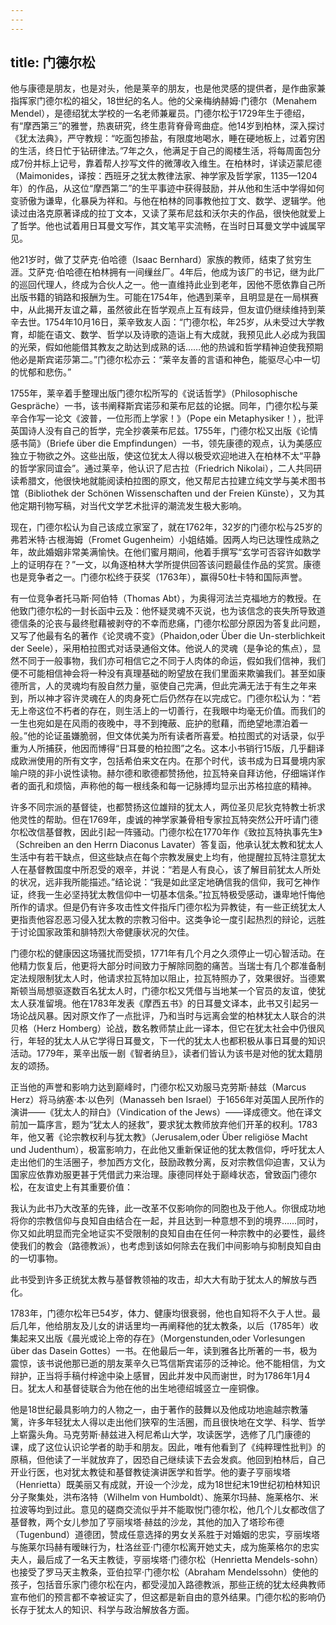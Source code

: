 ```yaml
---
---
---
```

title: 门德尔松
---




他与康德是朋友，也是对头，他是莱辛的朋友，也是他灵感的提供者，是作曲家兼指挥家门德尔松的祖父，18世纪的名人。他的父亲梅纳赫姆·门德尔（Menahem Mendel），是德绍犹太学校的一名老师兼雇员。门德尔松于1729年生于德绍，有“摩西第三”的雅誉，热衷研究，终生患背脊骨弯曲症。他14岁到柏林，深入探讨《犹太法典》，严守教规：“吃面包掺盐，有限度地喝水，睡在硬地板上，过着穷困的生活，终日忙于钻研律法。”7年之久，他满足于自己的阁楼生活，将每周面包分成7份并标上记号，靠着帮人抄写文件的微薄收入维生。在柏林时，详读迈蒙尼德（Maimonides，译按：西班牙之犹太教律法家、神学家及哲学家，1135—1204年）的作品，从这位“摩西第二”的生平事迹中获得鼓励，并从他和生活中学得如何变骄傲为谦卑，化暴戾为祥和。与他在柏林的同事教他拉丁文、数学、逻辑学。他读过由洛克原著译成的拉丁文本，又读了莱布尼兹和沃尔夫的作品，很快他就爱上了哲学。他也试着用日耳曼文写作，其文笔平实流畅，在当时日耳曼文学中诚属罕见。

他21岁时，做了艾萨克·伯哈德（Isaac Bernhard）家族的教师，结束了贫穷生涯。艾萨克·伯哈德在柏林拥有一间缫丝厂。4年后，他成为该厂的书记，继为此厂的巡回代理人，终成为合伙人之一。他一直维持此业到老年，因他不愿依靠自己所出版书籍的销路和报酬为生。可能在1754年，他遇到莱辛，且明显是在一局棋赛中，从此揭开友谊之幕，虽然彼此在哲学观点上互有歧异，但友谊仍继续维持到莱辛去世。1754年10月16日，莱辛致友人函：“门德尔松，年25岁，从未受过大学教育，却能在语文、数学、哲学以及诗歌的造诣上有大成就，我预见此人必成为我国的光荣，假如他能借其教友之助达到成熟的话……他的热诚和哲学精神迫使我预期他必是斯宾诺莎第二。”门德尔松亦云：“莱辛友善的言语和神色，能驱尽心中一切的忧郁和悲伤。”

1755年，莱辛着手整理出版门德尔松所写的《说话哲学》（Philosophische Gespräche）一书，该书阐释斯宾诺莎和莱布尼兹的论据。同年，门德尔松与莱辛合作写一论文《波普，一位形而上学家！》（Pope ein Metaphysiker！），批评英国诗人没有自己的哲学，完全抄袭莱布尼兹。1755年，门德尔松又出版《论情感书简》（Briefe über die Empfindungen）一书，领先康德的观点，认为美感应独立于物欲之外。这些出版，使这位犹太人得以极受欢迎地进入在柏林不太“平静的哲学家同谊会”。通过莱辛，他认识了尼古拉（Friedrich Nikolai），二人共同研读希腊文，他很快地就能阅读柏拉图的原文，他又帮尼古拉建立纯文学与美术图书馆（Bibliothek der Schönen Wissenschaften und der Freien Künste），又为其他定期刊物写稿，对当代文学艺术批评的潮流发生极大影响。

现在，门德尔松认为自己该成立家室了，就在1762年，32岁的门德尔松与25岁的弗若米特·古根海姆（Fromet Gugenheim）小姐结婚。因两人均已达理性成熟之年，故此婚姻非常美满愉快。在他们蜜月期间，他着手撰写“玄学可否容许如数学上的证明存在？”一文，以角逐柏林大学所提供回答该问题最佳作品的奖赏。康德也是竞争者之一。门德尔松终于获奖（1763年），赢得50杜卡特和国际声誉。

有一位竞争者托马斯·阿伯特（Thomas Abt），为奥得河法兰克福地方的教授。在他致门德尔松的一封长函中云及：他怀疑灵魂不灭说，也为该信念的丧失所导致道德信条的沦丧与最终慰藉被剥夺的不幸而悲痛，门德尔松部分原因为答复此问题，又写了他最有名的著作《论灵魂不变》（Phaidon,oder Über die Un-sterblichkeit der Seele），采用柏拉图式对话录通俗文体。他说人的灵魂（是争论的焦点），显然不同于一般事物，我们亦可相信它之不同于人肉体的命运，假如我们信神，我们便不可能相信神会将一种没有真理基础的盼望放在我们里面来欺骗我们。甚至如康德所言，人的灵魂均有股自然力量，驱使自己完满，但此完满无法于有生之年来到，所以神才容许灵魂在人的肉身死亡后仍然存在以完成它。门德尔松认为：“若无上帝这位不朽者的存在，则生活上的一切善行，在我眼中均毫无价值。而我们的一生也宛如是在风雨的夜晚中，寻不到掩蔽、庇护的慰藉，而绝望地漂泊着一般。”他的论证虽嫌脆弱，但文体优美为所有读者所喜爱。柏拉图式的对话录，似乎重为人所捕获，他因而博得“日耳曼的柏拉图”之名。这本小书销行15版，几乎翻译成欧洲使用的所有文字，包括希伯来文在内。在那个时代，该书成为日耳曼境内家喻户晓的非小说性读物。赫尔德和歌德都赞扬他，拉瓦特亲自拜访他，仔细端详作者的面孔和烦恼，声称他的每一根线条和每一记脉搏均显示出苏格拉底的精神。

许多不同宗派的基督徒，也都赞扬这位雄辩的犹太人，两位圣贝尼狄克特教士祈求他灵性的帮助。但在1769年，虔诚的神学家兼骨相专家拉瓦特突然公开吁请门德尔松改信基督教，因此引起一阵骚动。门德尔松在1770年作《致拉瓦特执事先生》（Schreiben an den Herrn Diaconus Lavater）答复函，他承认犹太教和犹太人生活中有若干缺点，但这些缺点在每个宗教发展史上均有，他提醒拉瓦特注意犹太人在基督教国度中所忍受的艰辛，并说：“若是人有良心，该了解目前犹太人所处的状况，远非我所能描述。”结论说：“我是如此坚定地确信我的信仰，我可乞神作证，终我一生必坚持犹太教信仰中一切基本信条。”拉瓦特极受感动，谦卑地忏悔他所作的请求。但是仍有许多攻击性文件指斥门德尔松为异教徒，有一些正统犹太人更指责他容忍恶习侵入犹太教的宗教习俗中。这类争论一度引起热烈的辩论，远胜于讨论国家政策和腓特烈大帝健康状况的欠佳。

门德尔松的健康因这场骚扰而受损，1771年有几个月之久须停止一切心智活动。在他精力恢复后，他更将大部分时间致力于解除同胞的痛苦。当瑞士有几个郡准备制定法规限制犹太人时，他请求拉瓦特加以阻止，拉瓦特照办了，效果很好。当德累斯顿当局想驱逐数百名犹太人时，门德尔松又凭借与当地某一个官员的友谊，使犹太人获准留境。他在1783年发表《摩西五书》的日耳曼文译本，此书又引起另一场论战风暴。因对原文作了一点批评，乃和当时与远离会堂的柏林犹太人联合的洪贝格（Herz Homberg）论战，数名教师禁止此一译本，但它在犹太社会中仍很风行，年轻的犹太人从它学得日耳曼文，下一代的犹太人也都积极从事日耳曼的知识活动。1779年，莱辛出版一剧《智者纳旦》，读者们皆认为该书是对他的犹太籍朋友的颂扬。

正当他的声誉和影响力达到巅峰时，门德尔松又劝服马克劳斯·赫兹（Marcus Herz）将马纳塞·本·以色列（Manasseh ben Israel）于1656年对英国人民所作的演讲——《犹太人的辩白》（Vindication of the Jews）——译成德文。他在译文前加一篇序言，题为“犹太人的拯救”，要求犹太教师放弃他们开革的权利。1783年，他又著《论宗教权利与犹太教》（Jerusalem,oder Über religiöse Macht und Judenthum），极富影响力，在此他又重新保证他的犹太教信仰，呼吁犹太人走出他们的生活圈子，参加西方文化，鼓励政教分离，反对宗教信仰迫害，又认为国家应依靠劝服更甚于凭借武力来治理。康德同样处于巅峰状态，曾致函门德尔松，在友谊史上有其重要价值：

我认为此书乃大改革的先锋，此一改革不仅影响你的同胞也及于他人。你很成功地将你的宗教信仰与良知自由结合在一起，并且达到一种意想不到的境界……同时，你又如此明显而完全地证实不受限制的良知自由在任何一种宗教中的必要性，最终使我们的教会（路德教派），也考虑到该如何除去在我们中间影响与抑制良知自由的一切事物。



此书受到许多正统犹太教与基督教领袖的攻击，却大大有助于犹太人的解放与西化。

1783年，门德尔松年已54岁，体力、健康均很衰弱，他也自知将不久于人世。最后几年，他给朋友及儿女的讲话里均一再阐释他的犹太教条，以后（1785年）收集起来又出版《晨光或论上帝的存在》（Morgenstunden,oder Vorlesungen über das Dasein Gottes）一书。在他最后一年，读到雅各比所著的一书，极为震惊，该书说他那已逝的朋友莱辛久已笃信斯宾诺莎的泛神论。他不能相信，为文辩护，正当将手稿付梓途中染上感冒，因此并发中风而谢世，时为1786年1月4日。犹太人和基督徒联合为他在他的出生地德绍城竖立一座铜像。

他是18世纪最具影响力的人物之一，由于著作的鼓舞以及他成功地逾越宗教藩篱，许多年轻犹太人得以走出他们狭窄的生活圈，而且很快地在文学、科学、哲学上崭露头角。马克劳斯·赫兹进入柯尼希山大学，攻读医学，选修了几门康德的课，成了这位认识论学者的助手和朋友。因此，唯有他看到了《纯粹理性批判》的原稿，但他读了一半就放弃了，因恐自己继续读下去会发疯。他回到柏林后，自己开业行医，也对犹太教徒和基督教徒演讲医学和哲学。他的妻子亨丽埃塔（Henrietta）既美丽又有成就，开设一个沙龙，成为18世纪末19世纪初柏林知识分子聚集处，洪布洛特（Wilhelm von Humboldt）、施莱尔玛赫、施莱格尔、米拉波等均到过此。意见的磋商交流似乎并不能取悦门德尔松，他几个儿女都改信了基督教，两个女儿参加了亨丽埃塔·赫兹的沙龙，其他的加入了塔珍布德（Tugenbund）道德团，赞成任意选择的男女关系胜于对婚姻的忠实，亨丽埃塔与施莱尔玛赫有暧昧行为，杜洛丝亚·门德尔松离开她丈夫，成为施莱格尔的忠实夫人，最后成了一名天主教徒，亨丽埃塔·门德尔松（Henrietta Mendels-sohn）也接受了罗马天主教条，亚伯拉罕·门德尔松（Abraham Mendelssohn）使他的孩子，包括音乐家门德尔松在内，都受浸加入路德教派，那些正统的犹太经典教师宣布他们的预言都不幸被证实了，但这都是新自由的意外结果。门德尔松的影响仍长存于犹太人的知识、科学与政治解放各方面。